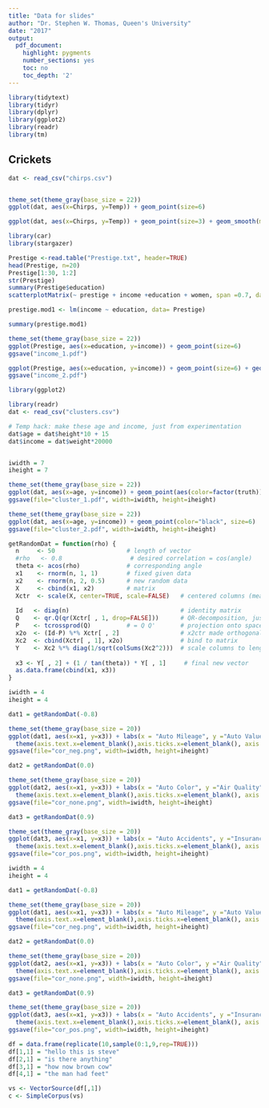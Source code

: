 ```yaml
---
title: "Data for slides"
author: "Dr. Stephen W. Thomas, Queen's University"
date: "2017"
output:
  pdf_document:
    highlight: pygments
    number_sections: yes
    toc: no
    toc_depth: '2'
---
```




```r
library(tidytext)
library(tidyr)
library(dplyr)
library(ggplot2)
library(readr)
library(tm)
```



## Crickets

```r
dat <- read_csv("chirps.csv")


theme_set(theme_gray(base_size = 22))
ggplot(dat, aes(x=Chirps, y=Temp)) + geom_point(size=6)

ggplot(dat, aes(x=Chirps, y=Temp)) + geom_point(size=3) + geom_smooth(method=lm)
```


```r

library(car)
library(stargazer)

Prestige <-read.table("Prestige.txt", header=TRUE)
head(Prestige, n=20)
Prestige[1:30, 1:2]
str(Prestige)
summary(Prestige$education)
scatterplotMatrix(~ prestige + income +education + women, span =0.7, data = Prestige)

prestige.mod1 <- lm(income ~ education, data= Prestige)

summary(prestige.mod1)

theme_set(theme_gray(base_size = 22))
ggplot(Prestige, aes(x=education, y=income)) + geom_point(size=6)
ggsave("income_1.pdf")

ggplot(Prestige, aes(x=education, y=income)) + geom_point(size=6) + geom_smooth(method = lm)
ggsave("income_2.pdf")
```


```r
library(ggplot2)

library(readr)
dat <- read_csv("clusters.csv")

# Temp hack: make these age and income, just from experimentation
dat$age = dat$height*10 + 15
dat$income = dat$weight*20000


iwidth = 7
iheight = 7

theme_set(theme_gray(base_size = 22))
ggplot(dat, aes(x=age, y=income)) + geom_point(aes(color=factor(truth)), size=6) + theme(legend.position="none")
ggsave(file="cluster_1.pdf", width=iwidth, height=iheight)

theme_set(theme_gray(base_size = 22))
ggplot(dat, aes(x=age, y=income)) + geom_point(color="black", size=6)
ggsave(file="cluster_2.pdf", width=iwidth, height=iheight)
```


```r
getRandomDat = function(rho) {
  n     <- 50                    # length of vector
  #rho   <- 0.8                   # desired correlation = cos(angle)
  theta <- acos(rho)             # corresponding angle
  x1    <- rnorm(n, 1, 1)        # fixed given data
  x2    <- rnorm(n, 2, 0.5)      # new random data
  X     <- cbind(x1, x2)         # matrix
  Xctr  <- scale(X, center=TRUE, scale=FALSE)   # centered columns (mean 0)
  
  Id   <- diag(n)                               # identity matrix
  Q    <- qr.Q(qr(Xctr[ , 1, drop=FALSE]))      # QR-decomposition, just matrix Q
  P    <- tcrossprod(Q)          # = Q Q'       # projection onto space defined by x1
  x2o  <- (Id-P) %*% Xctr[ , 2]                 # x2ctr made orthogonal to x1ctr
  Xc2  <- cbind(Xctr[ , 1], x2o)                # bind to matrix
  Y    <- Xc2 %*% diag(1/sqrt(colSums(Xc2^2)))  # scale columns to length 1
  
  x3 <- Y[ , 2] + (1 / tan(theta)) * Y[ , 1]     # final new vector
  as.data.frame(cbind(x1, x3))
}

iwidth = 4
iheight = 4

dat1 = getRandomDat(-0.8)

theme_set(theme_gray(base_size = 20))
ggplot(dat1, aes(x=x1, y=x3)) + labs(x = "Auto Mileage", y ="Auto Value") + geom_point(color="black", size=3) +
  theme(axis.text.x=element_blank(),axis.ticks.x=element_blank(), axis.text.y=element_blank(), axis.ticks.y = element_blank())
ggsave(file="cor_neg.png", width=iwidth, height=iheight)

dat2 = getRandomDat(0.0)

theme_set(theme_gray(base_size = 20))
ggplot(dat2, aes(x=x1, y=x3)) + labs(x = "Auto Color", y ="Air Quality") + geom_point(color="black", size=3) +
  theme(axis.text.x=element_blank(),axis.ticks.x=element_blank(), axis.text.y=element_blank(), axis.ticks.y = element_blank())
ggsave(file="cor_none.png", width=iwidth, height=iheight)

dat3 = getRandomDat(0.9)

theme_set(theme_gray(base_size = 20))
ggplot(dat3, aes(x=x1, y=x3)) + labs(x = "Auto Accidents", y ="Insurance Cost") + geom_point(color="black", size=3) +
  theme(axis.text.x=element_blank(),axis.ticks.x=element_blank(), axis.text.y=element_blank(), axis.ticks.y = element_blank())
ggsave(file="cor_pos.png", width=iwidth, height=iheight)

```



```r
iwidth = 4
iheight = 4

dat1 = getRandomDat(-0.8)

theme_set(theme_gray(base_size = 20))
ggplot(dat1, aes(x=x1, y=x3)) + labs(x = "Auto Mileage", y ="Auto Value") + geom_point(color="black", size=3) +
  theme(axis.text.x=element_blank(),axis.ticks.x=element_blank(), axis.text.y=element_blank(), axis.ticks.y = element_blank())
ggsave(file="cor_neg.png", width=iwidth, height=iheight)

dat2 = getRandomDat(0.0)

theme_set(theme_gray(base_size = 20))
ggplot(dat2, aes(x=x1, y=x3)) + labs(x = "Auto Color", y ="Air Quality") + geom_point(color="black", size=3) +
  theme(axis.text.x=element_blank(),axis.ticks.x=element_blank(), axis.text.y=element_blank(), axis.ticks.y = element_blank())
ggsave(file="cor_none.png", width=iwidth, height=iheight)

dat3 = getRandomDat(0.9)

theme_set(theme_gray(base_size = 20))
ggplot(dat3, aes(x=x1, y=x3)) + labs(x = "Auto Accidents", y ="Insurance Cost") + geom_point(color="black", size=3) +
  theme(axis.text.x=element_blank(),axis.ticks.x=element_blank(), axis.text.y=element_blank(), axis.ticks.y = element_blank())
ggsave(file="cor_pos.png", width=iwidth, height=iheight)
```



```r
df = data.frame(replicate(10,sample(0:1,9,rep=TRUE)))
df[1,1] = "hello this is steve"
df[2,1] = "is there anything"
df[3,1] = "how now brown cow"
df[4,1] = "the man had feet"

vs <- VectorSource(df[,1])
c <- SimpleCorpus(vs)
```